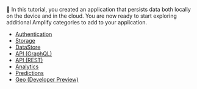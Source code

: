 👏 In this tutorial, you created an application that persists data both locally on the device and in the cloud. You are now ready to start exploring additional Amplify categories to add to your application.

- [Authentication](/lib/auth/getting-started)
- [Storage](/lib/storage/getting-started)
- [DataStore](/lib/datastore/getting-started)
- [API (GraphQL)](/lib/graphqlapi/getting-started)
- [API (REST)](/lib/restapi/getting-started)
- [Analytics](/lib/analytics/getting-started)
- [Predictions](/lib/predictions/getting-started)
- [Geo (Developer Preview)](/lib/geo/getting-started)